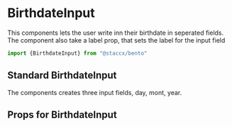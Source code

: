 
<Meta title="Components|Forms/Input/BirthdateInput" component={BirthdateInput}/>


# BirthdateInput
This components lets the user write inn their birthdate in seperated fields. The component also take a label prop, that sets
the label for the input field


```javascript
import {BirthdateInput} from "@staccx/bento"
```



## Standard BirthdateInput
The components creates three input fields, day, mont, year. 


<Preview>
  <Story name="Standard">
   <BirthdateInput label={"BirthdateInput"} ids={["Day","Month","Year"]} labels={["Day","Month","Year"]}/>
  </Story>
</Preview>





## Props for BirthdateInput
<Props of={BirthdateInput} />

